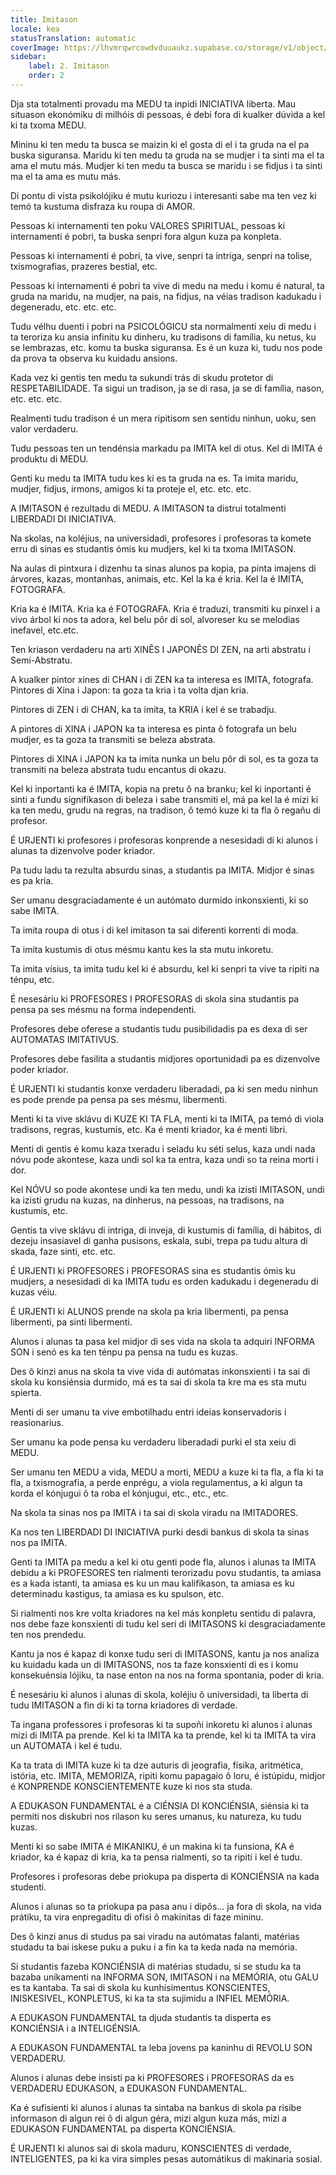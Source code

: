 ```yaml
---
title: Imitason
locale: kea
statusTranslation: automatic
coverImage: https://lhvmrqwrcowdvduuaukz.supabase.co/storage/v1/object/public/strapi-uploads/small_cover-educacion-fundamental.webp-2d51a7828a2b1309555be27f7e2a61a0.webp
sidebar:
    label: 2. Imitason
    order: 2
---
```

Dja sta totalmenti provadu ma MEDU ta inpidi INICIATIVA liberta. Mau situason ekonómiku di milhóis di pessoas, é debi fora di kualker dúvida a kel ki ta txoma MEDU.

Mininu ki ten medu ta busca se maizin ki el gosta di el i ta gruda na el pa buska siguransa. Maridu ki ten medu ta gruda na se mudjer i ta sinti ma el ta ama el mutu más. Mudjer ki ten medu ta busca se maridu i se fidjus i ta sinti ma el ta ama es mutu más.

Di pontu di vista psikolójiku é mutu kuriozu i interesanti sabe ma ten vez ki temó ta kustuma disfraza ku roupa di AMOR.

Pessoas ki internamenti ten poku VALORES SPIRITUAL, pessoas ki internamenti é pobri, ta buska senpri fora algun kuza pa konpleta.

Pessoas ki internamenti é pobri, ta vive, senpri ta intriga, senpri na tolise, txismografias, prazeres bestial, etc.

Pessoas ki internamenti é pobri ta vive di medu na medu i komu é natural, ta gruda na maridu, na mudjer, na pais, na fidjus, na véias tradison kadukadu i degeneradu, etc. etc. etc.

Tudu vélhu duenti i pobri na PSICOLÓGICU sta normalmenti xeiu di medu i ta teroriza ku ansia infinitu ku dinheru, ku tradisons di família, ku netus, ku se lembrazas, etc. komu ta buska siguransa. Es é un kuza ki, tudu nos pode da prova ta observa ku kuidadu ansions.

Kada vez ki gentis ten medu ta sukundi trás di skudu protetor di RESPETABILIDADE. Ta sigui un tradison, ja se di rasa, ja se di família, nason, etc. etc. etc.

Realmenti tudu tradison é un mera ripitisom sen sentidu ninhun, uoku, sen valor verdaderu.

Tudu pessoas ten un tendénsia markadu pa IMITA kel di otus. Kel di IMITA é produktu di MEDU.

Genti ku medu ta IMITA tudu kes ki es ta gruda na es. Ta imita maridu, mudjer, fidjus, irmons, amigos ki ta proteje el, etc. etc. etc.

A IMITASON é rezultadu di MEDU. A IMITASON ta distrui totalmenti LIBERDADI DI INICIATIVA.

Na skolas, na koléjius, na universidadi, profesores i profesoras ta komete erru di sinas es studantis ómis ku mudjers, kel ki ta txoma IMITASON.

Na aulas di pintxura i dizenhu ta sinas alunos pa kopia, pa pinta imajens di árvores, kazas, montanhas, animais, etc. Kel la ka é kria. Kel la é IMITA, FOTOGRAFA.

Kria ka é IMITA. Kria ka é FOTOGRAFA. Kria é traduzi, transmiti ku pinxel i a vivo árbol ki nos ta adora, kel belu pôr di sol, alvoreser ku se melodias inefavel, etc.etc.

Ten kriason verdaderu na arti XINÊS I JAPONÊS DI ZEN, na arti abstratu i Semi-Abstratu.

A kualker pintor xines di CHAN i di ZEN ka ta interesa es IMITA, fotografa. Pintores di Xina i Japon: ta goza ta kria i ta volta djan kria.

Pintores di ZEN i di CHAN, ka ta imita, ta KRIA i kel é se trabadju.

A pintores di XINA i JAPON ka ta interesa es pinta ô fotografa un belu mudjer, es ta goza ta transmiti se beleza abstrata.

Pintores di XINA i JAPON ka ta imita nunka un belu pôr di sol, es ta goza ta transmiti na beleza abstrata tudu encantus di okazu.

Kel ki inportanti ka é IMITA, kopia na pretu ô na branku; kel ki inportanti é sinti a fundu signifíkason di beleza i sabe transmiti el, má pa kel la é mizi ki ka ten medu, grudu na regras, na tradison, ô temó kuze ki ta fla ô regañu di profesor.

É URJENTI ki profesores i profesoras konprende a nesesidadi di ki alunos i alunas ta dizenvolve poder kriador.

Pa tudu ladu ta rezulta absurdu sinas, a studantis pa IMITA. Midjor é sinas es pa kria.

Ser umanu desgraciadamente é un autómato durmido inkonsxienti, ki so sabe IMITA.

Ta imita roupa di otus i di kel imitason ta sai diferenti korrenti di moda.

Ta imita kustumis di otus mésmu kantu kes la sta mutu inkoretu.

Ta imita vísius, ta imita tudu kel ki é absurdu, kel ki senpri ta vive ta ripiti na ténpu, etc.

É nesesáriu ki PROFESORES I PROFESORAS di skola sina studantis pa pensa pa ses mésmu na forma independenti.

Profesores debe oferese a studantis tudu pusibilidadis pa es dexa di ser AUTOMATAS IMITATIVUS.

Profesores debe fasilita a studantis midjores oportunidadi pa es dizenvolve poder kriador.

É URJENTI ki studantis konxe verdaderu liberadadi, pa ki sen medu ninhun es pode prende pa pensa pa ses mésmu, libermenti.

Menti ki ta vive sklávu di KUZE KI TA FLA, menti ki ta IMITA, pa temó di viola tradisons, regras, kustumis, etc. Ka é menti kriador, ka é menti libri.

Menti di gentis é komu kaza txeradu i seladu ku séti selus, kaza undi nada nóvu pode akontese, kaza undi sol ka ta entra, kaza undi so ta reina morti i dor.

Kel NÓVU so pode akontese undi ka ten medu, undi ka izisti IMITASON, undi ka izisti grudu na kuzas, na dinherus, na pessoas, na tradisons, na kustumis, etc.

Gentis ta vive sklávu di intriga, di inveja, di kustumis di família, di hábitos, di dezeju insasiavel di ganha pusisons, eskala, subi, trepa pa tudu altura di skada, faze sinti, etc. etc.

É URJENTI ki PROFESORES i PROFESORAS sina es studantis ómis ku mudjers, a nesesidadi di ka IMITA tudu es orden kadukadu i degeneradu di kuzas véiu.

É URJENTI ki ALUNOS prende na skola pa kria libermenti, pa pensa libermenti, pa sinti libermenti.

Alunos i alunas ta pasa kel midjor di ses vida na skola ta adquiri INFORMA SON i senó es ka ten ténpu pa pensa na tudu es kuzas.

Des ô kinzi anus na skola ta vive vida di autómatas inkonsxienti i ta sai di skola ku konsiénsia durmido, má es ta sai di skola ta kre ma es sta mutu spierta.

Menti di ser umanu ta vive embotilhadu entri ideias konservadoris i reasionarius.

Ser umanu ka pode pensa ku verdaderu liberadadi purki el sta xeiu di MEDU.

Ser umanu ten MEDU a vida, MEDU a morti, MEDU a kuze ki ta fla, a fla ki ta fla, a txismografia, a perde enprégu, a viola regulamentus, a ki algun ta korda el kónjugui ô ta roba el kónjugui, etc., etc., etc.

Na skola ta sinas nos pa IMITA i ta sai di skola viradu na IMITADORES.

Ka nos ten LIBERDADI DI INICIATIVA purki desdi bankus di skola ta sinas nos pa IMITA.

Genti ta IMITA pa medu a kel ki otu genti pode fla, alunos i alunas ta IMITA debidu a ki PROFESORES ten rialmenti terorizadu povu studantis, ta amiasa es a kada istanti, ta amiasa es ku un mau kalifikason, ta amiasa es ku determinadu kastigus, ta amiasa es ku spulson, etc.

Si rialmenti nos kre volta kriadores na kel más konpletu sentidu di palavra, nos debe faze konsxienti di tudu kel seri di IMITASONS ki desgraciadamente ten nos prendedu.

Kantu ja nos é kapaz di konxe tudu seri di IMITASONS, kantu ja nos analiza ku kuidadu kada un di IMITASONS, nos ta faze konsxienti di es i komu konsekuénsia lójiku, ta nase enton na nos na forma spontania, poder di kria.

É nesesáriu ki alunos i alunas di skola, koléjiu ô universidadi, ta liberta di tudu IMITASON a fin di ki ta torna kriadores di verdade.

Ta ingana professores i profesoras ki ta supoñi inkoretu ki alunos i alunas mizi di IMITA pa prende. Kel ki ta IMITA ka ta prende, kel ki ta IMITA ta vira un AUTOMATA i kel é tudu.

Ka ta trata di IMITA kuze ki ta dze auturis di jeografia, físika, aritmética, istória, etc. IMITA, MEMORIZA, ripiti komu papagaio ô loru, é istúpidu, midjor é KONPRENDE KONSCIENTEMENTE kuze ki nos sta studa.

A EDUKASON FUNDAMENTAL é a CIÉNSIA DI KONCIÉNSIA, siénsia ki ta permiti nos diskubri nos rilason ku seres umanus, ku natureza, ku tudu kuzas.

Menti ki so sabe IMITA é MIKANIKU, é un makina ki ta funsiona, KA é kriador, ka é kapaz di kria, ka ta pensa rialmenti, so ta ripiti i kel é tudu.

Profesores i profesoras debe priokupa pa disperta di KONCIÉNSIA na kada studenti.

Alunos i alunas so ta priokupa pa pasa anu i dipôs... ja fora di skola, na vida prátiku, ta vira enpregaditu di ofisi ô makinitas di faze mininu.

Des ô kinzi anus di studus pa sai viradu na autómatas falanti, matérias studadu ta bai iskese puku a puku i a fin ka ta keda nada na memória.

Si studantis fazeba KONCIÉNSIA di matérias studadu, si se studu ka ta bazaba uníkamenti na INFORMA SON, IMITASON i na MEMÓRIA, otu GALU es ta kantaba. Ta sai di skola ku kunhisimentus KONSCIENTES, INISKESIVEL, KONPLETUS, ki ka ta sta sujimidu a INFIEL MEMÓRIA.

A EDUKASON FUNDAMENTAL ta djuda studantis ta disperta es KONCIÉNSIA i a INTELIGÉNSIA.

A EDUKASON FUNDAMENTAL ta leba jovens pa kaninhu di REVOLU SON VERDADERU.

Alunos i alunas debe insisti pa ki PROFESORES i PROFESORAS da es VERDADERU EDUKASON, a EDUKASON FUNDAMENTAL.

Ka é sufisienti ki alunos i alunas ta sintaba na bankus di skola pa risibe informason di algun rei ô di algun géra, mizi algun kuza más, mizi a EDUKASON FUNDAMENTAL pa disperta KONCIÉNSIA.

É URJENTI ki alunos sai di skola maduru, KONSCIENTES di verdade, INTELIGENTES, pa ki ka vira simples pesas automátikus di makinaria sosial.

